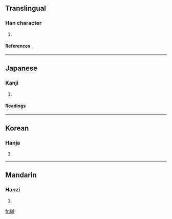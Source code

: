 ==Translingual==
===Han character===
{{Han char|rn=72|rad=日|as=08|sn=12|four=|canj=日卜日十 (AYAJ)}}
# {{defn|Han|sort=日08}}
====References====
{{Han ref|kx=0496.230|dkj=13976|dj=0862.080|hdz=21518.060|uh=666B|ud=26219}}

----
==Japanese==
===Kanji===
{{ja-kanji|grade=|rs=日08}}
# {{defn|Japanese}} 
====Readings====
{{ja-readings|on=[[たく]] (taku)|kun=[[あきらか]] (akiraka)}}

----
==Korean==
===Hanja===
{{ko-hanja|hangeul=탁|eumhun=|rv=tak|mr=t'ak|y=thak}}
# {{defn|Korean}}

----
==Mandarin==
===Hanzi===
{{cmn-hanzi|pin=[[zhuó]] ([[zhuo2]])|wg=cho<sup>2</sup>}}
# {{defn|Mandarin}}

[[fr:晫]]
